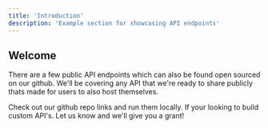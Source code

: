 ```yaml
---
title: 'Introduction'
description: 'Example section for showcasing API endpoints'
---
```



## Welcome

There are a few public API endpoints which can also be found open sourced on our github. We'll be covering any API that we're ready to share publicly thats made for users to also host themselves.

Check out our github repo links and run them locally.
<Note>
  If your looking to build custom API's. Let us know and we'll give you a grant!
</Note>
